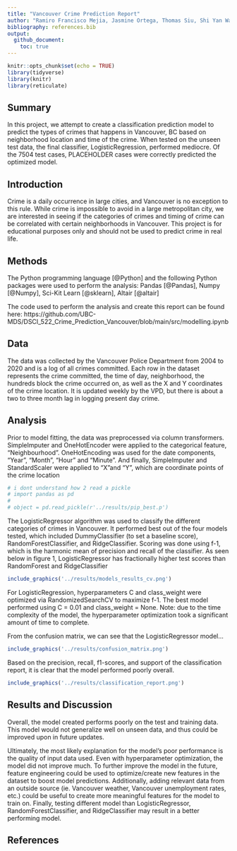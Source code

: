 ```yaml
---
title: "Vancouver Crime Prediction Report"
author: "Ramiro Francisco Mejia, Jasmine Ortega, Thomas Siu, Shi Yan Wang </br>"
bibliography: references.bib
output: 
  github_document:
    toc: true
---
```


```r
knitr::opts_chunk$set(echo = TRUE)
library(tidyverse)
library(knitr)
library(reticulate)
```

## Summary

In this project, we attempt to create a classification prediction model to predict the types of crimes that happens in Vancouver, BC based on neighborhood location and time of the crime. When tested on the unseen test data, the final classifier, LogisticRegression, performed mediocre. Of the 7504 test cases, PLACEHOLDER cases were correctly predicted the optimized model.

## Introduction

Crime is a daily occurrence in large cities, and Vancouver is no exception to this rule. While crime is impossible to avoid in a large metropolitan city, we are interested in seeing if the categories of crimes and timing of crime can be correlated with certain neighborhoods in Vancouver. This project is for educational purposes only and should not be used to predict crime in real life. 

## Methods
The Python programming language [@Python] and the following Python packages were used to perform the analysis: Pandas [@Pandas], Numpy [@Numpy], Sci-Kit Learn [@sklearn], Altair [@altair]


The code used to perform the analysis and create this report can be found here: https://github.com/UBC-MDS/DSCI_522_Crime_Prediction_Vancouver/blob/main/src/modelling.ipynb


## Data
The data was collected by the Vancouver Police Department from 2004 to 2020 and is a log of all crimes committed. Each row in the dataset represents the crime committed, the time of day, neighborhood, the hundreds block the crime occurred on, as well as the X and Y coordinates of the crime location. It is updated weekly by the VPD, but there is about a two to three month lag in logging present day crime. 

## Analysis
Prior to model fitting, the data was preprocessed via column transformers. SimpleImputer and OneHotEncoder were applied to the categorical feature, "Neighbourhood". OneHotEncoding was used for the date components, "Year", "Month", "Hour" and "Minute". And finally, SimpleImputer and StandardScaler were applied to "X"and "Y", which are coordinate points of the crime location

```python
# i dont understand how 2 read a pickle
# import pandas as pd
# 
# object = pd.read_pickle(r'../results/pip_best.p')
```


The LogisticRegressor algorithm was used to classify the different categories of crimes in Vancouver. It performed best out of the four models tested, which included DummyClassifier (to set a baseline score), RandomForestClassifier, and RidgeClassifier. Scoring was done using f-1, which is the harmonic mean of precision and recall of the classifier. As seen below in figure 1, LogisticRegressor has fractionally higher test scores than RandomForest and RidgeClassifier


```r

include_graphics('../results/models_results_cv.png')

```

For LogisticRegression, hyperparameters C and class_weight were optimized via RandomizedSearchCV to maximize f-1. The best model performed using C = 0.01 and class_weight = None. Note: due to the time complexity of the model, the hyperparameter optimization took a significant amount of time to complete. 


From the confusion matrix, we can see that the LogisticRegressor model...

```r

include_graphics('../results/confusion_matrix.png')

```
Based on the precision, recall, f1-scores, and support of the classification report, it is clear that the model performed poorly overall. 
```r

include_graphics('../results/classification_report.png')

```

## Results and Discussion
Overall, the model created performs poorly on the test and training data. This model would not generalize well on unseen data, and thus could be improved upon in future updates. 

Ultimately, the most likely explanation for the model's poor performance is the quality of input data used. Even with hyperparameter optimization, the model did not improve much. To further improve the model in the future, feature engineering could be used to optimize/create new features in the dataset to boost model predictions. Additionally, adding relevant data from an outside source (ie. Vancouver weather, Vancouver unemployment rates, etc.) could be useful to create more meaningful features for the model to train on. Finally, testing different model than LogisticRegressor, RandomForestClassifier, and RidgeClassifier may result in a better performing model. 



## References

